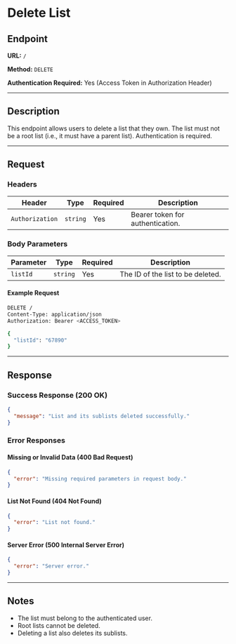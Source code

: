 # Delete List

## Endpoint

**URL:** `/`

**Method:** `DELETE`

**Authentication Required:** Yes (Access Token in Authorization Header)

---

## Description

This endpoint allows users to delete a list that they own. The list must not be a root list (i.e., it must have a parent list). Authentication is required.

---

## Request

### Headers

| Header          | Type     | Required | Description                      |
| --------------- | -------- | -------- | -------------------------------- |
| `Authorization` | `string` | Yes      | Bearer token for authentication. |

### Body Parameters

| Parameter | Type     | Required | Description                       |
| --------- | -------- | -------- | --------------------------------- |
| `listId`  | `string` | Yes      | The ID of the list to be deleted. |

#### Example Request

```sh
DELETE /
Content-Type: application/json
Authorization: Bearer <ACCESS_TOKEN>

{
  "listId": "67890"
}
```

---

## Response

### Success Response (200 OK)

```json
{
  "message": "List and its sublists deleted successfully."
}
```

### Error Responses

#### Missing or Invalid Data (400 Bad Request)

```json
{
  "error": "Missing required parameters in request body."
}
```

#### List Not Found (404 Not Found)

```json
{
  "error": "List not found."
}
```

#### Server Error (500 Internal Server Error)

```json
{
  "error": "Server error."
}
```

---

## Notes

- The list must belong to the authenticated user.
- Root lists cannot be deleted.
- Deleting a list also deletes its sublists.
